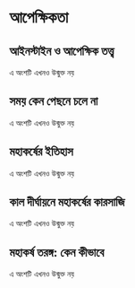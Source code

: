 # আপেক্ষিকতা {#relativity}

## আইনস্টাইন ও আপেক্ষিক তত্ত্ব

এ অংশটি এখনও উন্মুক্ত নয়

## সময় কেন পেছনে চলে না

এ অংশটি এখনও উন্মুক্ত নয়

## মহাকর্ষের ইতিহাস

এ অংশটি এখনও উন্মুক্ত নয়

## কাল দীর্ঘায়নে মহাকর্ষের কারসাজি

এ অংশটি এখনও উন্মুক্ত নয়

## মহাকর্ষ তরঙ্গ: কেন কীভাবে

এ অংশটি এখনও উন্মুক্ত নয়
